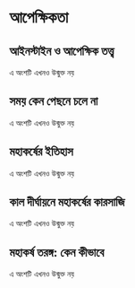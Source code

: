 # আপেক্ষিকতা {#relativity}

## আইনস্টাইন ও আপেক্ষিক তত্ত্ব

এ অংশটি এখনও উন্মুক্ত নয়

## সময় কেন পেছনে চলে না

এ অংশটি এখনও উন্মুক্ত নয়

## মহাকর্ষের ইতিহাস

এ অংশটি এখনও উন্মুক্ত নয়

## কাল দীর্ঘায়নে মহাকর্ষের কারসাজি

এ অংশটি এখনও উন্মুক্ত নয়

## মহাকর্ষ তরঙ্গ: কেন কীভাবে

এ অংশটি এখনও উন্মুক্ত নয়
